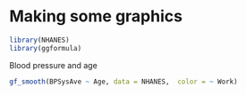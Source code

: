# Making some  graphics

```r
library(NHANES)
library(ggformula)
```

Blood pressure and age

```r
gf_smooth(BPSysAve ~ Age, data = NHANES,  color = ~ Work)
```